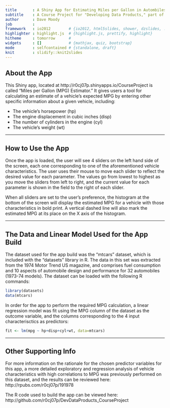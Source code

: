 ```yaml
---
title       : A Shiny App for Estimating Miles per Gallon in Autombiles
subtitle    : A Course Project for "Developing Data Products," part of Coursera's Data Science Specialization 
author      : Dave Moody
job         : 
framework   : io2012        # {io2012, html5slides, shower, dzslides, ...}
highlighter : highlight.js  # {highlight.js, prettify, highlight}
hitheme     : tomorrow      # 
widgets     : []            # {mathjax, quiz, bootstrap}
mode        : selfcontained # {standalone, draft}
knit        : slidify::knit2slides
---
```


## About the App

This Shiny app, located at http://r0cj07p.shinyapps.io/CourseProject is called "Miles per Gallon (MPG) Estimator."
It gives users a tool for calculating an estimate of a vehicle's expected MPG by entering other specific 
information about a given vehicle, including:

- The vehicle's horsepower (hp)
- The engine displacement in cubic inches (disp)
- The number of cylinders in the engine (cyl)
- The vehicle's weight (wt)

---

## How to Use the App

Once the app is loaded, the user will see 4 sliders on the left hand side of the screen, each one corresponding
to one of the aforementioned vehicle characteristics.  The user uses their mouse to move each slider to reflect 
the desired value for each parameter.  The values go from lowest to highest as you move the sliders from left 
to right, and the current value for each parameter is shown in the field to the right of each slider. 

When all sliders are set to the user's preference, the histogram at the bottom of the screen will display the 
estimated MPG for a vehicle with those characteristics in bold print.  A vertical dashed line will also mark the 
estimated MPG at its place on the X axis of the histogram.

---

## The Data and Linear Model Used for the App Build

The dataset used for the app build was the "mtcars" dataset, which is included with the "datasets" library in R.
The data in this set was extracted from the 1974 Motor Trend US magazine, and comprises fuel consumption and 10 
aspects of automobile design and performance for 32 automobiles (1973-74 models).  The dataset can be loaded with 
the following R commands:
```r
library(datasets)
data(mtcars) 
```

In order for the app to perform the required MPG calculation, a linear regression model was fit using the MPG 
column of the dataset as the outcome variable, and the columns corresponding to the 4 input characterisctics as 
predictors:
```r
fit <- lm(mpg ~ hp+disp+cyl+wt, data=mtcars) 
```

---
## Other Supporting Info

For more information on the rationale for the chosen predictor variables for this app, a more detailed exploratory 
and regression analysis of vehicle characteristics with high correlations to MPG was previously performed on this 
dataset, and the results can be reviewed here: http://rpubs.com/r0cj07p/191978 

The R code used to build the app can be viewed here:  http://github.com/r0cj07p/DevDataProducts_CourseProject

 
